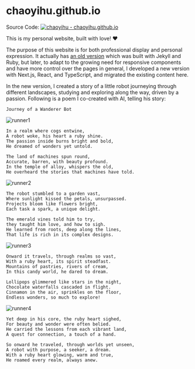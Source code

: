 # chaoyihu.github.io

Source Code: [![chaoyihu - chaoyihu.github.io](https://img.shields.io/static/v1?label=chaoyihu&message=chaoyihu.github.io&color=blue&logo=github)](https://github.com/chaoyihu/chaoyihu.github.io)


This is my personal website, built with love! ❤️

The purpose of this website is for both professional display and personal expression. It actually
has [an old version](https://github.com/chaoyihu/archive.github.io) which was built 
with Jekyll and Ruby, but later, to adapt to the growing need for responsive components and have 
more control over the pages in general, I developed a new version with Next.js, React, and TypeScript,
and migrated the existing content here.

In the new version, I created a story of a little robot journeying through different landscapes, 
studying and exploring along the way, driven by a passion. Following is a poem I co-created with AI, 
telling his story:

```
Journey of a Wanderer Bot
```

![runner1](/images/projects/chaoyihu.github.io/1.png)

```
In a realm where cogs entwine,
A robot woke, his heart a ruby shine.
The passion inside burns bright and bold,
He dreamed of wonders yet untold.

The land of machines spun round,
Accurate, barren, with beauty profound.
In the temple of alloy, whispers the old,
He overheard the stories that machines have told.
```

![runner2](/images/projects/chaoyihu.github.io/2.png)

```
The robot stumbled to a garden vast,
Where sunlight kissed the petals, unsurpassed.
Projects bloom like flowers bright,
Each task a spark, a unique delight.

The emerald vines told him to try,
they taught him love, and how to sigh.
He learned from roots, deep along the lines,
That life is rich in its complex designs.
```

![runner3](/images/projects/chaoyihu.github.io/3.png)

```
Onward it travels, through realms so vast,
With a ruby heart, its spirit steadfast.
Mountains of pastries, rivers of cream,
In this candy world, he dared to dream.

Lollipops glimmered like stars in the night,
Chocolate waterfalls cascaded in flight.
Cinnamon in the air, sprinkles on the floor,
Endless wonders, so much to explore!
```

![runner4](/images/projects/chaoyihu.github.io/4.png)

```
Yet deep in his core, the ruby heart sighed,
For beauty and wonder were often belied.
He carried the lessons from each vibrant land,
A quest for connection, a touch of a hand.

So onward he traveled, through worlds yet unseen,
A robot with purpose, a seeker, a dream.
With a ruby heart glowing, warm and true,
He roamed every realm, always anew.
```



